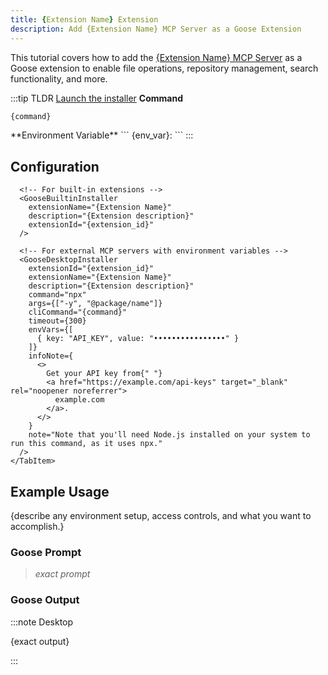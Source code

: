 ```yaml
---
title: {Extension Name} Extension
description: Add {Extension Name} MCP Server as a Goose Extension
---
```




<YouTubeShortEmbed videoUrl="https://www.youtube.com/embed/VIDEO_ID" />


This tutorial covers how to add the [{Extension Name} MCP Server](/) as a Goose extension to enable file operations, repository management, search functionality, and more.

:::tip TLDR
<Tabs groupId="interface">
  <TabItem value="ui" label="Goose Desktop" default>
  [Launch the installer]({goose_url})
  </TabItem>
  <TabItem value="cli" label="Goose CLI">
  **Command**
  ```sh
  {command}
  ```
  </TabItem>
</Tabs>
  **Environment Variable**
  ```
  {env_var}: <ENV_VALUE>
  ```
:::

## Configuration

<Tabs groupId="interface">
  <TabItem value="ui" label="Goose Desktop" default>
      <!-- For external MCP servers (npx, uvx, git, etc.) -->
      <GooseDesktopInstaller
        extensionId="{extension_id}"
        extensionName="{Extension Name}"
        description="{Extension description}"
        command="npx"
        args={["-y", "@package/name"]}
        cliCommand="{command}"
        timeout={300}
        note="Note that you'll need Node.js installed on your system to run this command, as it uses npx."
      />

      <!-- For built-in extensions -->
      <GooseBuiltinInstaller
        extensionName="{Extension Name}"
        description="{Extension description}"
        extensionId="{extension_id}"
      />

      <!-- For external MCP servers with environment variables -->
      <GooseDesktopInstaller
        extensionId="{extension_id}"
        extensionName="{Extension Name}"
        description="{Extension description}"
        command="npx"
        args={["-y", "@package/name"]}
        cliCommand="{command}"
        timeout={300}
        envVars={[
          { key: "API_KEY", value: "••••••••••••••••" }
        ]}
        infoNote={
          <>
            Get your API key from{" "}
            <a href="https://example.com/api-keys" target="_blank" rel="noopener noreferrer">
              example.com
            </a>.
          </>
        }
        note="Note that you'll need Node.js installed on your system to run this command, as it uses npx."
      />
    </TabItem>
  <TabItem value="cli" label="Goose CLI">
      <CLIExtensionInstructions
      name="{Extension Name}"
      command="{command}"
      timeout={300}
    />
  </TabItem>

## Example Usage

{describe any environment setup, access controls, and what you want to accomplish.}

### Goose Prompt

> _exact prompt_


### Goose Output

:::note Desktop

{exact output}

:::